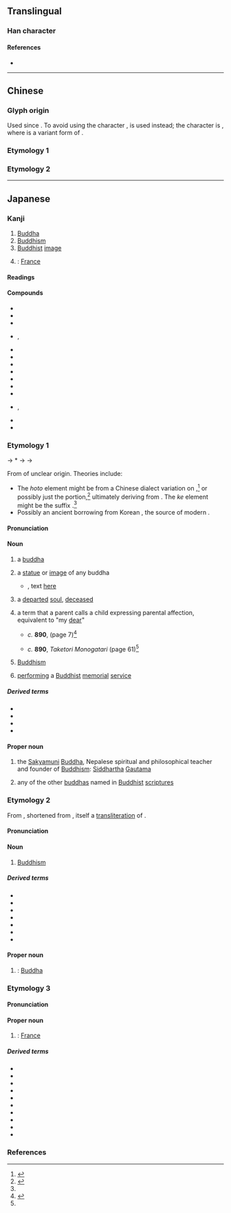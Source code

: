 {{also|佛}}
{{character info/new}}
==Translingual==

===Han character===
{{Han char|rn=9|rad=人|as=02|sn=4|four=2223.0|canj=OI,XOI|ids=⿰亻厶}}

====References====
* {{Han ref|kx=0092.050|dkj=00364|dj=0195.030|hdz=10110.050|uh=4ECF|ud=20175}}

----

==Chinese==

===Glyph origin===
Used since {{w|Northern and Southern dynasties}}. To avoid using the character {{lang|zh|佛}}, {{zh-l|某|someone}} is used instead; the character is {{Han compound|亻|厶|ls=ic|nocap=1}}, where {{lang|zh|厶}} is a variant form of {{lang|zh|某}}.

===Etymology 1===
{{zh-see|佛|a}}

===Etymology 2===
{{zh-see|似|v}}

----

==Japanese==
{{ja-kanji forms|仏|佛}}

===Kanji===
{{ja-kanji|grade=5|rs=人02|kyu=佛}}

# [[Buddha]]
# [[Buddhism]]
# [[Buddhist]] [[image]]
# {{short for|ja|仏蘭西|tr=Furansu|nodot=1|sort=ふつ}}: [[France]]

====Readings====
{{ja-readings
|goon=ぶつ, ぶち
|kanon=ふつ
|kun=ほとけ-
|nanori=さとる
}}

====Compounds====
{{der-top|Compounds}}
* {{ja-r|仏教|^ぶっきょう|[[Buddhism]]}}
* {{ja-r|仏心|ぶっしん}}
* {{ja-r|仏像|ぶつぞう|Buddhist [[image]]}}
* {{ja-r|仏%陀|^ぶつ%だ}}, {{ja-r|仏%陀|^ブッ%ダ|[[Buddha]]}}
* {{ja-r|仏典|ぶってん|[[Buddhist]] [[scriptures]], [[sutra]]s}}
* {{ja-r|仏法|ぶっぽう}}
* {{ja-r|活仏|かつぶつ}}
* {{ja-r|成%仏|じょう%ぶつ}}
* {{ja-r|石仏|せきぶつ|[[stone]] Buddhist image}}
* {{ja-r|大仏|だいぶつ|[[large]] [[statue]] of Buddha}}
* {{ja-r|念仏|ねんぶつ|Buddhist [[prayer]]}}
* {{ja-r|廃仏 毀%釈|^はいぶつ ^き%しゃく|rom=-}}, {{ja-r|排仏 棄%釈|^はいぶつ ^き%しゃく|anti-Buddhist movement at the beginning of the Meiji era}}
* {{ja-r|秘%仏|ひ%ぶつ}}
* {{ja-r|仏掌%薯|ツクネ%イモ}}
{{der-bottom}}

===Etymology 1===
{{ja-kanjitab|yomi=k|ほとけ}}
{{IPAfont|*⟨poto<sub>2</sub>ke<sub>2</sub>⟩}} → *{{IPAchar|/pətəkəɨ/}} → {{IPAchar|/fotoke/}} → {{IPAchar|/hotoke/}}

From {{inh|ja|ojp|sort=ほとけ|-}} of unclear origin. Theories include:
* The ''hoto'' element might be from a Chinese dialect variation on {{der|ja|ltc|-}} {{ltc-l|佛陀}},<ref name="DJR">{{R:Daijirin}}</ref> or possibly just the {{ltc-l|佛}} portion,<ref name="DJS">{{R:Daijisen}}</ref> ultimately deriving from {{der|ja|sa|बुद्ध}}. The ''ke'' element might be the suffix {{m|ja|気|tr=ke||[[spirit]]}}.<ref name="DJR"/>
* Possibly an ancient borrowing from Korean {{m|oko|부텨|tr=pwuthye}}, the source of modern {{cog|ko|^부처}}.

====Pronunciation====
{{ja-pron|yomi=k|ほとけ|acc=0|acc_ref=DJR|acc2=3|acc2_ref=DJR}}

====Noun====
{{ja-noun|kyu=佛|ほとけ}}

# {{lb|ja|sort=ほとけ|Buddhism}} a [[buddha]] {{gl|[[enlightened]] or [[awakened]] [[sentient]] being}}
# {{lb|ja|Buddhism}} a [[statue]] or [[image]] of any buddha
#* {{RQ:Manyoshu|16|3841}}, text [http://jti.lib.virginia.edu/japanese/manyoshu/Man16Yo.html#3841 here]
#*: {{ja-usex|sort=ほとけ|m='''佛'''造 真%朱%不足%者 水%渟 池%田乃阿曽我 鼻%上%乎穿礼|m_kana='''ほとけ'''つくる ま%そほ%たらず%は みづ%たまる いけ%だのあそが はなの%うへ%をほれ|'''仏'''造る[[真赭|ま朱]]%足らずは[[水溜まる|水%溜まる]]池%田の[[朝臣]]が鼻の上を掘れ|'''ほとけ''' つくる ま-そほ% たらずは みづ% たまる いけ%だ の あそ が はな の うへ を ほれ|rom='''hotoke''' tsukuru ma-sō tarazu wa mizu tamaru Ikeda no Aso ga hana no ue o hore}}
# a [[departed]] [[soul]], [[deceased]]
# {{lb|ja|sort=ほとけ|colloquial}} a term that a parent calls a child expressing parental affection, equivalent to "my [[dear]]"
#* ''c.'' '''890''', ''{{w|Taketori Monogatari}}'' (page 7)<ref name="TTM">{{cite-book|last=Horiuchi|first=Hideaki|coauthors=Ken Akiyama|title={{w|Taketori Monogatari}}, {{w|Ise Monogatari}}|publisher={{w|Iwanami Shoten Publishing|Iwanami Shoten}}|year=1997|location=Tōkyō|isbn=4-00-240017-4}}</ref>
#*: {{ja-usex
|我%子の'''佛'''、變化の人%と申しながら、こゝら大さまで養ひ奉る志%疎かならず。
|^わが% こ の '''ほとけ'''、へんげ の ひと% と まうしながら、こゝら おほき さま で やしなひたてまつる こころざし% をろか ならず。|rom=Waga ko no '''hotoke''', henge no hito to mōshinagara, kokora ōkisama de yashinai-tatematsuru kokorozashi oroka narazu.|My '''dear''' child, when you are talking about someone who is a manifestation [of a supernatural entity], it would not be dumb to try to bring them up in this grand fashion.}}
#* ''c.'' '''890''', ''Taketori Monogatari'' (page 61)<ref name="TTM"/> 
#*: {{ja-usex|あが'''仏'''、何事%思ひたまふぞ。|あ が '''ほとけ'''、なにごと% おもひたまふ ぞ。|rom=A ga '''hotoke''', nanigoto omoitamau zo.|My '''dear''', what on earth are you thinking about?}}
# {{lb|ja|religion}} [[Buddhism]]
#: {{syn|ja|仏法|tr=Buppō}}
# {{lb|ja|Buddhism}} [[perform]]ing a [[Buddhist]] [[memorial]] [[service]]

=====Derived terms=====
{{der-top}}
* {{ja-r|仏%様|ほとけ%-さま|buddha, deceased person}}
* {{ja-r|仏%心|ほとけ%-ごころ}}
* {{ja-r|石%仏|いし%ぼとけ}}
* {{ja-r|喉%仏|のど%ぼとけ}}
{{der-bottom}}

====Proper noun====
{{ja-pos|proper|kyu=佛|ほとけ}}

# {{lb|ja|Buddhism}} the [[Sakyamuni]] [[Buddha]], Nepalese spiritual and philosophical teacher and founder of [[Buddhism]]: [[Siddhartha]] [[Gautama]]
#: {{syn|ja|釈迦如来|tr=Shaka-nyorai|釈迦牟尼|tr2=Shakamuni}}
# {{lb|ja|Buddhism}} any of the other [[buddha]]s named in [[Buddhist]] [[scripture]]s

===Etymology 2===
{{ja-kanjitab|yomi=goon|ぶつ}}

From {{der|ja|ltc|sort=ふつ'|-}} {{ltc-l|佛}}, shortened from {{ltc-l|佛陀}}, itself a [[transliteration]] of {{der|ja|sa|sort=ふつ'|बुद्ध}}.

====Pronunciation====
{{ja-pron|yomi=goon|ぶつ|acc=1}}

====Noun====
{{ja-noun|kyu=佛|ぶつ}}

# {{lb|ja|sort=ふつ'|religion}} [[Buddhism]]
#: {{ja-usex|sort=ふつ'|[[儒]]、'''仏'''、[[道]]|^じゅ、'''^ぶつ'''、^どう|[[Confucianism]], '''Buddhism''', [[Taoism]]}}

=====Derived terms=====
{{der-top}}
* {{ja-r|仏式|ぶっしき}}
* {{ja-r|仏書|ぶっしょ}}
* {{ja-r|仏壇|ぶつだん|[[household]] Buddhist [[altar]]}}
* {{ja-r|仏殿|ぶつでん}}
* {{ja-r|儒%仏|^じゅ%ぶつ}}
* {{ja-r|神仏|^しんぶつ}}
* {{ja-r|廃仏|はいぶつ}}
{{der-bottom}}

====Proper noun====
{{ja-pos|proper|kyu=佛|ぶつ}}

# {{short for|ja|sort=ふつ'|仏陀|tr=Butsuda, Budda|nodot=1}}: [[Buddha]]

===Etymology 3===
{{ja-kanjitab|yomi=kanon|ふつ}}

====Pronunciation====
{{ja-pron|yomi=kanon|ふつ|acc=1|acc_ref=DJR}}

====Proper noun====
{{ja-pos|proper|kyu=佛|ふつ}}

# {{abbreviation of|ja|sort=ふつ|仏蘭西|tr=Furansu|nodot=1}}: [[France]]
#: {{ja-usex|札幌%日'''仏'''協会|^さっぽろ% ^にち-'''^ふつ''' ^きょうかい|The Sapporo Japan-'''France''' Society}}

=====Derived terms=====
{{der-top}}
* {{ja-r|仏%印|ふつ%いん|French Indochina}}
* {{ja-r|仏%語|ふつ%ご|French language}}
* {{ja-r|仏%書|ふっ%しょ}}
* {{ja-r|仏%文|ふつ%ぶん|French literature}}
* {{ja-r|仏%法|ふつ%ほう}}
* {{ja-r|仏%領|ふつ%りょう}}
* {{ja-r|仏%和|^ふつ%-^わ}}
* {{ja-r|英%仏|^えい%-^ふつ}}
* {{ja-r|渡%仏|と%ふつ}}
* {{ja-r|日%仏|^にち%-^ふつ|Japan and France}}
{{der-bottom}}

===References===
<references/>